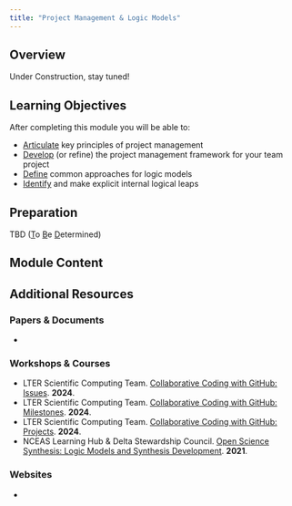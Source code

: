 ```yaml
---
title: "Project Management & Logic Models"
---
```


## Overview

Under Construction, stay tuned!

## Learning Objectives

After completing this module you will be able to: 

- <u>Articulate</u> key principles of project management
- <u>Develop</u> (or refine) the project management framework for your team project
- <u>Define</u> common approaches for logic models
- <u>Identify</u> and make explicit internal logical leaps

## Preparation

TBD (<u>T</u>o <u>B</u>e <u>D</u>etermined)

## Module Content



## Additional Resources

### Papers & Documents

- 

### Workshops & Courses

- LTER Scientific Computing Team. [Collaborative Coding with GitHub: Issues](https://lter.github.io/workshop-github/issues.html). **2024**.
- LTER Scientific Computing Team. [Collaborative Coding with GitHub: Milestones](https://lter.github.io/workshop-github/milestones.html). **2024**.
- LTER Scientific Computing Team. [Collaborative Coding with GitHub: Projects](https://lter.github.io/workshop-github/projects.html). **2024**.
- NCEAS Learning Hub & Delta Stewardship Council. [Open Science Synthesis: Logic Models and Synthesis Development](https://learning.nceas.ucsb.edu/2021-09-delta/session-8-hands-on-logic-models-and-synthesis-development.html). **2021**.

### Websites

- 
